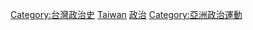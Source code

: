 {{臺灣社會運動|政治運動}}
[[Category:台灣政治史|Category:台灣政治史]]
[[Category:中華民國政治運動|Taiwan]]
[[Category:臺灣社會運動|政治]]
[[Category:亞洲政治運動|Category:亞洲政治運動]]